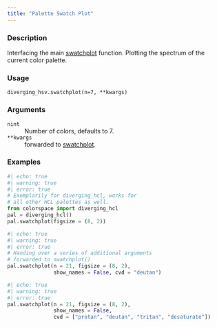 ```yaml
---
title: "Palette Swatch Plot"
---
```


### Description

Interfacing the main [swatchplot](colorspace.swatchplot.swatchplot.qmd)
function. Plotting the spectrum of the current color palette.

### Usage

<pre><code class='language-python'>diverging_hsv.swatchplot(n=7, **kwargs)</code></pre>

### Arguments

<dl class="pyp-list param-list">
  <dt style = "white-space: nowrap; font-family: monospace; vertical-align: top">
   <code id="colorspace.palettes.diverging_hsv.swatchplot:n">n</code><code class="argument-class">int</code>
  </dt>
 <dd>Number of colors, defaults to 7.</dd>
  <dt style = "white-space: nowrap; font-family: monospace; vertical-align: top">
   <code id="colorspace.palettes.diverging_hsv.swatchplot:**kwargs">**kwargs</code>
  </dt>
 <dd>forwarded to [swatchplot](colorspace.swatchplot.swatchplot.qmd).</dd>
</dl>

### Examples

```python
#| echo: true
#| warning: true
#| error: true
# Exemplarily for diverging_hcl, works for
# all other HCL palettes as well.
from colorspace import diverging_hcl
pal = diverging_hcl()
pal.swatchplot(figsize = (8, 2))
```

```python
#| echo: true
#| warning: true
#| error: true
# Handing over a series of additional arguments
# forwarded to swatchplot()
pal.swatchplot(n = 21, figsize = (8, 2),
               show_names = False, cvd = "deutan")
```

```python
#| echo: true
#| warning: true
#| error: true
pal.swatchplot(n = 21, figsize = (8, 2),
               show_names = False,
               cvd = ["protan", "deutan", "tritan", "desaturate"])
```



